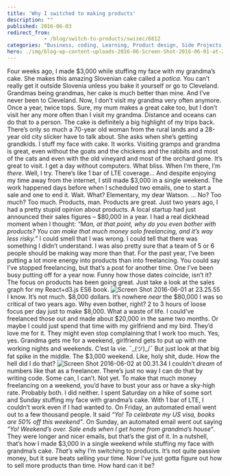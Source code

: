 ```yaml
---
title: 'Why I switched to making products'
description: ""
published: 2016-06-03
redirect_from: 
            - /blog/switch-to-products/swizec/6812
categories: "Business, coding, Learning, Product design, Side Projects, Slovenia"
hero: ./img/blog-wp-content-uploads-2016-06-Screen-Shot-2016-06-01-at-23.25.55-1024x469.png
---
```


Four weeks ago, I made $3,000 while stuffing my face with my grandma’s cake. She makes this amazing Slovenian cake called a _potica_. You can’t really get it outside Slovenia unless you bake it yourself or go to Cleveland. Grandmas being grandmas, her cake is much better than mine. And I’ve never been to Cleveland. Now, I don’t visit my grandma very often anymore. Once a year, twice tops. Sure, my mum makes a great cake too, but I don’t visit her any more often than I visit my grandma. Distance and oceans can do that to a person. The cake is definitely a big highlight of my trips back. There’s only so much a 70-year old woman from the rural lands and a 28-year old city slicker have to talk about. She asks when she’s getting grandkids. I stuff my face with cake. It works. Visiting gramps and grandma is great, even without the goats and the chickens and the rabbits and most of the cats and even with the old vineyard and most of the orchard gone. It’s great to visit. I get a day without computers. What bliss. When I’m there, I’m _there_. Well, I try. There’s like 1 bar of LTE coverage… And despite enjoying my time away from the internet, I still made $3,000 in a single weekend. The work happened days before when I scheduled two emails, one to start a sale and one to end it. Wait. What? Elementary, my dear Watson. … No? Too much? Too much. Products, man. Products are great. Just two years ago, I had a pretty stupid opinion about products. A local startup had just announced their sales figures – $80,000 in a year. I had a real dickhead moment when I thought: _“Man, at that point, why do you even bother with products? You can make that much money solo freelancing, and it’s way less risky.”_ I could smell that I was wrong. I could tell that there was something I didn’t understand. I was also pretty sure that a team of 5 or 6 people should be making way more than that. For the past year, I’ve been putting a lot more energy into products than into freelancing. You could say I’ve stopped freelancing, but that’s a post for another time. One I’ve been busy putting off for a year now. Funny how those dates coincide, isn’t it? The focus on products has been going great. Just take a look at the sales graph for my React+d3.js ES6 book. ![Screen Shot 2016-06-01 at 23.25.55](./img/blog-wp-content-uploads-2016-06-Screen-Shot-2016-06-01-at-23.25.55-1024x469.png) I know. It’s not much. $8,000 dollars. It’s nowhere _near_ the $80,000 I was so critical of two years ago. Why even bother, right? 2 to 3 hours of loose focus per day just to make $8,000. What a waste of life. I could’ve freelanced those out and made about $20,000 in the same two months. Or maybe I could just spend that time with my girlfriend and my bird. They’d love me for it. They might even stop complaining that I work too much. Yes, yes. Grandma gets me for a weekend, girlfriend gets to put up with me working nights and weekends. C’est la vie. ¯\_(ツ)\_/¯ But just look at that big fat spike in the middle. The $3,000 weekend. Like, holy shit, dude. How the hell did I do that? ![Screen Shot 2016-06-02 at 00.31.34](./img/blog-wp-content-uploads-2016-06-Screen-Shot-2016-06-02-at-00.31.34-1024x468.png) I couldn’t _dream_ of numbers like that as a freelancer. There’s just no way I can do that by writing code. Some can, I can’t. Not yet. To make that much money freelancing on a weekend, you’d have to bust your ass or have a sky-high rate. Probably both. I did neither. I spent Saturday on a hike of some sort and Sunday stuffing my face with grandma’s cake. With 1 bar of LTE, I couldn’t work even if I had wanted to. On Friday, an automated email went out to a few thousand people. It said _“Yo! To celebrate my US visa, books are 50% off this weekend”_. On Sunday, an automated email went out saying _"Yo! Weekend’s over. Sale ends when I get home from grandma’s house“_. They were longer and nicer emails, but that’s the gist of it. In a nutshell, that’s how I made $3,000 in a single weekend while stuffing my face with grandma’s cake. _That’s_ why I’m switching to products. It’s not quite passive money, but it sure beats selling your time. Now I’ve just gotta figure out how to sell more products than time. How hard can it be?
